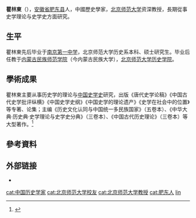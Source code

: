 '''瞿林東'''（{{bd|1937年|12月4日||}}），[[安徽省|安徽省]][[肥东县|肥东县]]人，中國歷史學家，[[北京师范大学|北京师范大学]]资深教授，長期從事史学理论与史学史方面研究。

== 生平 ==
瞿林東先后毕业于[[南京第一中学|南京第一中学]]，北京师范大学历史系本科、硕士研究生。毕业后任教于[[内蒙古民族师范学院|内蒙古民族师范学院]]（今内蒙古民族大学），[[北京师范大学历史学院|北京师范大学历史学院]]。

== 學術成果 ==
瞿林東主要从事历史学的理论与[[中国史学史|中国史学史]]研究，出版《唐代史学论稿》《中国古代史学批评纵横》《中国史学史纲》《中国史学的理论遗产》《史学在社会中的位置》等专著、论集；主编《历史文化认同与中国统一多民族国家》（五卷本）、《中华大典·历史典·史学理论与史学史分典》（三卷本）、《中国古代历史理论》（三卷本）等大型著作。<ref>{{Cite web |url=http://www.bjsk.org.cn/detail-1488-1489-10990.html |title=瞿林东 - 北京社科 |access-date=2021-03-22 |archive-date=2021-11-19 |archive-url=https://web.archive.org/web/20211119041614/http://www.bjsk.org.cn/detail-1488-1489-10990.html |dead-url=no }}</ref>

== 參考資料 ==
{{refs}}

==外部链接==
*{{cite web |title=教師簡介-瞿林東 |url=http://history.bnu.edu.cn/jianjie/qulindong.htm |website=北京師範大學歷史學院 |access-date=2021-03-19 |archive-date=2020-02-20 |archive-url=https://web.archive.org/web/20200220154607/http://history.bnu.edu.cn/jianjie/qulindong.htm |dead-url=no }}

{{normdaten|VIAF=48317537|NLC=000416290|CALIS=n2004195200|ISNI=0000 0000 8326 4626|LCCN=n88121859}}
{{DEFAULTSORT:qu lindong}}
[[cat:中国历史学家|cat:中国历史学家]]
[[cat:北京师范大学校友|cat:北京师范大学校友]]
[[cat:北京师范大学教授|cat:北京师范大学教授]]
[[cat:肥东人|cat:肥东人]]
[[cat:瞿姓|lin]]